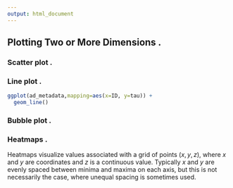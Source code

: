 ```yaml
---
output: html_document
---
```


## Plotting Two or More Dimensions .

### Scatter plot .

### Line plot .

``` r
ggplot(ad_metadata,mapping=aes(x=ID, y=tau)) +
  geom_line()
```

### Bubble plot .

### Heatmaps .

Heatmaps visualize values associated with a grid of points $(x,y,z)$, where $x$
and $y$ are coordinates and $z$ is a continuous value. Typically $x$ and $y$ are
evenly spaced between minima and maxima on each axis, but this is not
necessarily the case, where unequal spacing is sometimes used.
